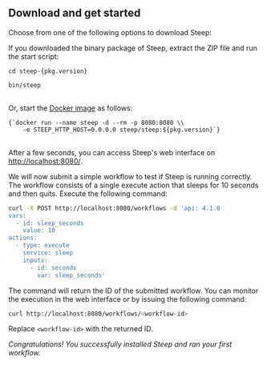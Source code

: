 
## Download and get started

Choose from one of the following options to download Steep:

<DownloadButtons />

If you downloaded the binary package of Steep, extract the ZIP file and run the
start script:

<pre>
<code className="hljs language-bash"><span className="hljs-built_in">cd</span> steep-{pkg.version}<br />
bin/steep
</code>
</pre>

Or, start the [Docker image](https://hub.docker.com/orgs/steep/steep) as
follows:

<pre>
<code className="hljs language-bash">{`docker run --name steep -d --rm -p 8080:8080 \\
    -e STEEP_HTTP_HOST=0.0.0.0 steep/steep:${pkg.version}`}
</code>
</pre>

After a few seconds, you can access Steep's web interface on
<http://localhost:8080/>.

We will now submit a simple workflow to test if Steep is running correctly. The
workflow consists of a single execute action that sleeps for 10 seconds and
then quits. Execute the following command:

```bash
curl -X POST http://localhost:8080/workflows -d 'api: 4.1.0
vars:
  - id: sleep_seconds
    value: 10
actions:
  - type: execute
    service: sleep
    inputs:
      - id: seconds
        var: sleep_seconds'
```

The command will return the ID of the submitted workflow. You can monitor the
execution in the web interface or by issuing the following command:

```bash
curl http://localhost:8080/workflows/<workflow-id>
```

Replace `<workflow-id>` with the returned ID.

*Congratulations! You successfully installed Steep and ran your first workflow.*
